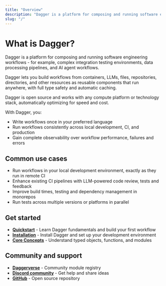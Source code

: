 ```yaml
---
title: "Overview"
description: "Dagger is a platform for composing and running software engineering workflows. Learn how to get started, explore common use cases, and join the community."
slug: "/"
---
```


# What is Dagger?

Dagger is a platform for composing and running software engineering workflows - for example, complex integration testing environments, data processing pipelines, and AI agent workflows.

Dagger lets you build workflows from containers, LLMs, files, repositories, directories, and other resources as reusable components that run anywhere, with full type safety and automatic caching.

Dagger is open source and works with any compute platform or technology stack, automatically optimizing for speed and cost.

With Dagger, you:

- Write workflows once in your preferred language
- Run workflows consistently across local development, CI, and production
- Gain complete observability over workflow performance, failures and errors

## Common use cases

- Run workflows in your local development environment, exactly as they run in remote CI
- Enhance existing CI pipelines with LLM-powered code review, tests and feedback
- Improve build times, testing and dependency management in monorepos
- Run tests across multiple versions or platforms in parallel

## Get started

- [**Quickstart**](./quickstart/index.mdx) - Learn Dagger fundamentals and build your first workflow
- [**Installation**](./installation.mdx) - Install Dagger and set up your development environment
- [**Core Concepts**](./quickstart/core-concepts/index.mdx) - Understand typed objects, functions, and modules

## Community and support

- [**Daggerverse**](https://daggerverse.dev) - Community module registry
- [**Discord community**](https://discord.gg/dagger-io) - Get help and share ideas
- [**GitHub**](https://github.com/dagger/dagger) - Open source repository
